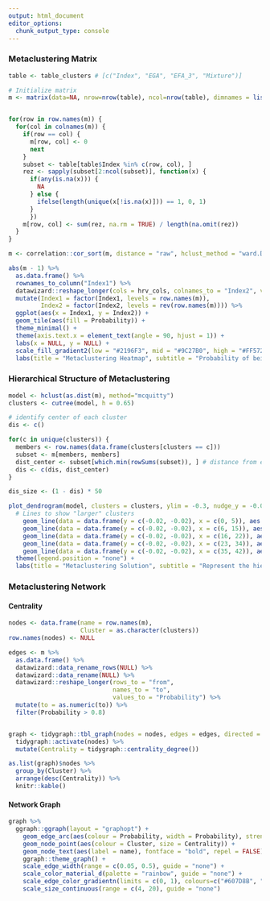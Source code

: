 ```yaml
---
output: html_document
editor_options: 
  chunk_output_type: console
---
```



### Metaclustering Matrix


```r
table <- table_clusters # [c("Index", "EGA", "EFA_3", "Mixture")]

# Initialize matrix
m <- matrix(data=NA, nrow=nrow(table), ncol=nrow(table), dimnames = list(table$Index, table$Index))


for(row in row.names(m)) {
  for(col in colnames(m)) {
    if(row == col) {
      m[row, col] <- 0
      next
    } 
    subset <- table[table$Index %in% c(row, col), ]
    rez <- sapply(subset[2:ncol(subset)], function(x) {
      if(any(is.na(x))) {
        NA
      } else {
        ifelse(length(unique(x[!is.na(x)])) == 1, 0, 1)
      }
      })
    m[row, col] <- sum(rez, na.rm = TRUE) / length(na.omit(rez))
  }
}
```


```r
m <- correlation::cor_sort(m, distance = "raw", hclust_method = "ward.D2")

abs(m - 1) %>% 
  as.data.frame() %>% 
  rownames_to_column("Index1") %>% 
  datawizard::reshape_longer(cols = hrv_cols, colnames_to = "Index2", values_to = "Probability") %>% 
  mutate(Index1 = factor(Index1, levels = row.names(m)),
         Index2 = factor(Index2, levels = rev(row.names(m)))) %>% 
  ggplot(aes(x = Index1, y = Index2)) +
  geom_tile(aes(fill = Probability)) +
  theme_minimal() +
  theme(axis.text.x = element_text(angle = 90, hjust = 1)) +
  labs(x = NULL, y = NULL) +
  scale_fill_gradient2(low = "#2196F3", mid = "#9C27B0", high = "#FF5722", midpoint = 0.5) +
  labs(title = "Metaclustering Heatmap", subtitle = "Probability of being grouped together accross multiple methods.")

```

### Hierarchical Structure of Metaclustering

```r
model <- hclust(as.dist(m), method="mcquitty") 
clusters <- cutree(model, h = 0.65)

# identify center of each cluster 
dis <- c()

for(c in unique(clusters)) {
  members <- row.names(data.frame(clusters[clusters == c]))
  subset <- m[members, members]
  dist_center <- subset[which.min(rowSums(subset)), ] # distance from each member to center
  dis <- c(dis, dist_center)
}

dis_size <- (1 - dis) * 50

plot_dendrogram(model, clusters = clusters, ylim = -0.3, nudge_y = -0.04, angle = 90, points = TRUE, h = 0.65, dis = dis_size) +
  # Lines to show "larger" clusters
    geom_line(data = data.frame(y = c(-0.02, -0.02), x = c(0, 5)), aes(x = x, y = y), size = 0.5, color = "#607D8B") +
    geom_line(data = data.frame(y = c(-0.02, -0.02), x = c(6, 15)), aes(x = x, y = y), size = 0.5, color = "#607D8B") +
    geom_line(data = data.frame(y = c(-0.02, -0.02), x = c(16, 22)), aes(x = x, y = y), size = 0.5, color = "#607D8B") +
    geom_line(data = data.frame(y = c(-0.02, -0.02), x = c(23, 34)), aes(x = x, y = y), size = 0.5, color = "#607D8B") +
    geom_line(data = data.frame(y = c(-0.02, -0.02), x = c(35, 42)), aes(x = x, y = y), size = 0.5, color = "#607D8B") +
  theme(legend.position = "none") +
  labs(title = "Metaclustering Solution", subtitle = "Represent the hierachical structure of the probability of being grouped together over a variety of methods.")
```

### Metaclustering Network

#### Centrality
```r
nodes <- data.frame(name = row.names(m),
                    Cluster = as.character(clusters))
row.names(nodes) <- NULL

edges <- m %>%
  as.data.frame() %>% 
  datawizard::data_rename_rows(NULL) %>% 
  datawizard::data_rename(NULL) %>% 
  datawizard::reshape_longer(rows_to = "from", 
                             names_to = "to",
                             values_to = "Probability") %>% 
  mutate(to = as.numeric(to)) %>% 
  filter(Probability > 0.8)


graph <- tidygraph::tbl_graph(nodes = nodes, edges = edges, directed = FALSE) %>% 
  tidygraph::activate(nodes) %>%
  mutate(Centrality = tidygraph::centrality_degree()) 

as.list(graph)$nodes %>% 
  group_by(Cluster) %>% 
  arrange(desc(Centrality)) %>% 
  knitr::kable()
```


#### Network Graph

```r
graph %>% 
  ggraph::ggraph(layout = "graphopt") + 
    geom_edge_arc(aes(colour = Probability, width = Probability), strength = 0.05) + 
    geom_node_point(aes(colour = Cluster, size = Centrality)) + 
    geom_node_text(aes(label = name), fontface = "bold", repel = FALSE) +
    ggraph::theme_graph() +
    scale_edge_width(range = c(0.05, 0.5), guide = "none") +
    scale_color_material_d(palette = "rainbow", guide = "none") +
    scale_edge_color_gradientn(limits = c(0, 1), colours=c("#607D8B", "#263238"), guide = "none") +
    scale_size_continuous(range = c(4, 20), guide = "none")
```
